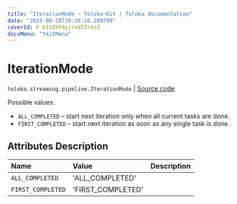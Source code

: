 ```yaml
---
title: "IterationMode — Toloka-Kit | Toloka documentation"
date: "2023-08-28T10:26:16.289799"
coverId: F_bIcOYF9yjrxkPZrXc3
docsMenu: "tkitMenu"
---
```


# IterationMode

`toloka.streaming.pipeline.IterationMode` | [Source code](https://github.com/Toloka/toloka-kit/blob/v1.2.1/src/streaming/pipeline.py#L70)

Possible values:

* `ALL_COMPLETED` – start next iteration only when all current tasks are done.
* `FIRST_COMPLETED` – start next iteration as soon as any single task is done.

## Attributes Description

| Name | Value | Description |
| :------| :-----------| :----------|
`ALL_COMPLETED`|'ALL_COMPLETED'|
`FIRST_COMPLETED`|'FIRST_COMPLETED'|
